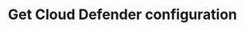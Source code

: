 ---
title: Get Cloud Defender configuration
sidebarTitle: Get Cloud Defender
openapi: get /api/v1/cloud-defender/{id}
---